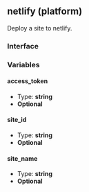 ## netlify (platform)

Deploy a site to netlify.

### Interface

### Variables

#### access_token

- Type: **string**
- **Optional**

#### site_id

- Type: **string**
- **Optional**

#### site_name

- Type: **string**
- **Optional**
